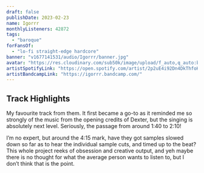 ```yaml
---
draft: false
publishDate: 2023-02-23
name: Igorrr
monthlyListeners: 42872
tags:
  - "baroque"
forFansOf:
  - "lo-fi straight-edge hardcore"
banner: "v1677141531/audio/Igorrr/banner.jpg"
avatar: "https://res.cloudinary.com/sub50k/image/upload/f_auto,q_auto:best/v1677141845/audio/Igorrr/avatar.jpg"
artistSpotifyLink: "https://open.spotify.com/artist/2p2uE4i92Dn4DkThfoKIB9?si=Ipsf5__zSuiWk31qV1W8UA"
artistBandcampLink: "https://igorrr.bandcamp.com/"
---
```



## Track Highlights

My favourite track from them. It first became a go-to as it reminded me so strongly
of the music from the opening credits of Dexter, but the singing is absolutely next
level. Seriously, the passage from around 1:40 to 2:10!

I’m no expert, but around the 4:15 mark, have they got samples slowed down so far as to hear the individual sample cuts, and timed up to the beat? This whole project reeks of obsession and creative output, and yeh maybe there is no thought for what the average person wants to listen to, but I don’t think that is the point.
